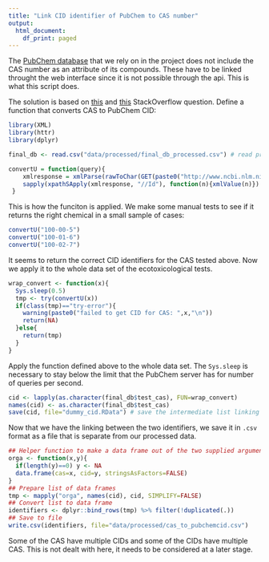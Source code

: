 ```yaml
---
title: "Link CID identifier of PubChem to CAS number"
output:
  html_document:
    df_print: paged
---
```


The [PubChem database](https://pubchem.ncbi.nlm.nih.gov/) that we rely on in the project does not include the CAS number as an attribute of its compounds. These have to be linked throught the web interface since it is not possible through the api. This is what this script does.

The solution is based on [this](https://stackoverflow.com/questions/21551937/cas-registry-to-pubchem-cid-identifier-conversion-in-r) and [this](https://stackoverflow.com/questions/23430547/htmlparse-fails-to-load-external-entity) StackOverflow question. Define a function that converts CAS to PubChem CID:

```r
library(XML)
library(httr)
library(dplyr)

final_db <- read.csv("data/processed/final_db_processed.csv") # read preprocessed data

convertU = function(query){
    xmlresponse = xmlParse(rawToChar(GET(paste0("http://www.ncbi.nlm.nih.gov/entrez/eutils/esearch.fcgi?db=pccompound&retmax=100&term=",query))$content))
    sapply(xpathSApply(xmlresponse, "//Id"), function(n){xmlValue(n)})
 }
```

This is how the funciton is applied. We make some manual tests to see if it returns the right chemical in a small sample of cases:

```r
convertU("100-00-5")
convertU("100-01-6")
convertU("100-02-7")
```
It seems to return the correct CID identifiers for the CAS tested above. Now we apply it to the whole data set of the ecotoxicological tests.

```r
wrap_convert <- function(x){
  Sys.sleep(0.5)
  tmp <- try(convertU(x))
  if(class(tmp)=="try-error"){
    warning(paste0("failed to get CID for CAS: ",x,"\n"))
    return(NA)
  }else{
    return(tmp)
  }
}
```

Apply the function defined above to the whole data set. The `Sys.sleep` is necessary to stay below the limit that the PubChem server has for number of queries per second.

```r
cid <- lapply(as.character(final_db$test_cas), FUN=wrap_convert)
names(cid) <- as.character(final_db$test_cas)
save(cid, file="dummy_cid.RData") # save the intermediate list linking CAS to CID
```

Now that we have the linking between the two identifiers, we save it in `.csv` format as a file that is separate from our processed data.

```r
## Helper function to make a data frame out of the two supplied arguments
orga <- function(x,y){
  if(length(y)==0) y <- NA
  data.frame(cas=x, cid=y, stringsAsFactors=FALSE)
}
## Prepare list of data frames
tmp <- mapply("orga", names(cid), cid, SIMPLIFY=FALSE)
## Convert list to data frame
identifiers <- dplyr::bind_rows(tmp) %>% filter(!duplicated(.))
## Save to file
write.csv(identifiers, file="data/processed/cas_to_pubchemcid.csv")
```
Some of the CAS have multiple CIDs and some of the CIDs have multiple CAS. This is not dealt with here, it needs to be considered at a later stage.
